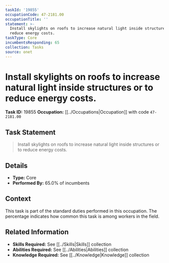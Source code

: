 ```yaml
---
taskId: '19855'
occupationCode: 47-2181.00
occupationTitle: ''
statement: >-
  Install skylights on roofs to increase natural light inside structures or to
  reduce energy costs.
taskType: Core
incumbentsResponding: 65
collection: Tasks
source: onet
---
```

# Install skylights on roofs to increase natural light inside structures or to reduce energy costs.

**Task ID:** 19855
**Occupation:** [[../Occupations|Occupation]] with code `47-2181.00`

## Task Statement

> Install skylights on roofs to increase natural light inside structures or to reduce energy costs.

## Details

- **Type:** Core
- **Performed By:** 65.0% of incumbents

## Context

This task is part of the standard duties performed in this occupation. The percentage indicates how common this task is among workers in the field.

## Related Information

- **Skills Required:** See [[../Skills|Skills]] collection
- **Abilities Required:** See [[../Abilities|Abilities]] collection
- **Knowledge Required:** See [[../Knowledge|Knowledge]] collection
